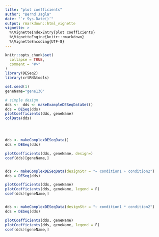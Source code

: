```yaml
---
title: "plot coefficients"
author: "Bernd Jagla"
date: "`r Sys.Date()`"
output: rmarkdown::html_vignette
vignette: >
  %\VignetteIndexEntry{plot coefficients}
  %\VignetteEngine{knitr::rmarkdown}
  %\VignetteEncoding{UTF-8}
---
```


```r
knitr::opts_chunk$set(
  collapse = TRUE,
  comment = "#>"
)
library(DESeq2)
library(crtRNAtools)

```

```r
set.seed(1)
geneName="gene130"

# simple design
dds <-  dds <- makeExampleDESeqDataSet()
dds = DESeq(dds)
plotCoefficients(dds, geneName)
colData(dds)




dds <- makeComplexDESeqData()
dds = DESeq(dds)

plotCoefficients(dds, geneName, design=)
coef(dds)[geneName,]


dds <- makeComplexDESeqData(designStr = "~ condition1 + condition2")
dds = DESeq(dds)

plotCoefficients(dds, geneName)
plotCoefficients(dds, geneName, legend = F)
coef(dds)[geneName,]


dds <- makeComplexDESeqData(designStr = "~ condition1 * condition2")
dds = DESeq(dds)

plotCoefficients(dds, geneName)
plotCoefficients(dds, geneName, legend = F)
coef(dds)[geneName,]


```

